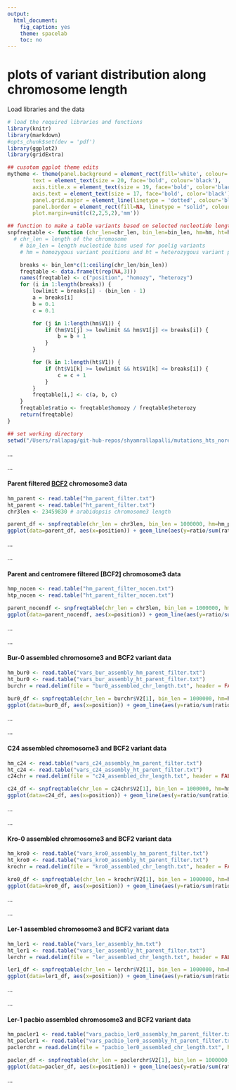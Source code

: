 ```yaml
---
output:
  html_document:
    fig_caption: yes
    theme: spacelab
    toc: no
---
```

# **plots of variant distribution along chromosome length**

Load libraries and the data
```r
# load the required libraries and functions
library(knitr)
library(markdown)
#opts_chunk$set(dev = 'pdf')
library(ggplot2)
library(gridExtra)

## cusotom ggplot theme edits
mytheme <- theme(panel.background = element_rect(fill='white', colour='black'),
        text = element_text(size = 20, face='bold', colour='black'),
        axis.title.x = element_text(size = 19, face='bold', color='black', vjust = -1),
        axis.text = element_text(size = 17, face='bold', color='black'),
        panel.grid.major = element_line(linetype = 'dotted', colour='black'),
        panel.border = element_rect(fill=NA, linetype = "solid", colour='black'),
        plot.margin=unit(c(2,2,5,2),'mm'))

## function to make a table variants based on selected nucleotide length bins
snpfreqtable <- function (chr_len=chr_len, bin_len=bin_len, hm=hm, ht=ht){
  # chr_len = length of the chromosome
	# bin_len = length nucleotide bins used for poolig variants
	# hm = homozygous variant positions and ht = heterozygous variant positions

	breaks <- bin_len*c(1:ceiling(chr_len/bin_len))
	freqtable <- data.frame(t(rep(NA,3)))
	names(freqtable) <- c("position", "homozy", "heterozy")
	for (i in 1:length(breaks)) {
		lowlimit = breaks[i] - (bin_len - 1)
		a = breaks[i]
		b = 0.1
		c = 0.1

		for (j in 1:length(hm$V1)) {
			if (hm$V1[j] >= lowlimit && hm$V1[j] <= breaks[i]) {
				b = b + 1
			}
		}

		for (k in 1:length(ht$V1)) {
			if (ht$V1[k] >= lowlimit && ht$V1[k] <= breaks[i]) {
				c = c + 1
			}
		}
		freqtable[i,] <- c(a, b, c)
	}
	freqtable$ratio <- freqtable$homozy / freqtable$heterozy
	return(freqtable)
}

## set working directory
setwd("/Users/rallapag/git-hub-repos/shyamrallapalli/mutations_hts_noref/002_snps_in_assembled_genome/variant_data/BCF2_chromosome3")

```

...     

...			

#### Parent filtered [BCF2](https://github.com/shyamrallapalli/SNP_distribution_method/tree/master/Reads/BCF2/BCF2_chromosome3/Interesting_3) chromosome3 data

```r
hm_parent <- read.table("hm_parent_filter.txt")
ht_parent <- read.table("ht_parent_filter.txt")
chr3len <- 23459830 # arabidopsis chromosome3 length

parent_df <- snpfreqtable(chr_len = chr3len, bin_len = 1000000, hm=hm_parent, ht=ht_parent)
ggplot(data=parent_df, aes(x=position)) + geom_line(aes(y=ratio/sum(ratio)), colour="red") + geom_line(aes(y=homozy/sum(homozy)), colour ="blue") + geom_line(aes(y=heterozy/sum(heterozy)), colour="black") + scale_y_sqrt() + mytheme + labs(y=NULL, main="parent fileterd variants")

```

...			

...			

#### Parent and centromere filtered [BCF2] chromosome3 data

```r
hmp_nocen <- read.table("hm_parent_filter_nocen.txt")
htp_nocen <- read.table("ht_parent_filter_nocen.txt")

parent_nocendf <- snpfreqtable(chr_len = chr3len, bin_len = 1000000, hm=hmp_nocen, ht=htp_nocen)
ggplot(data=parent_nocendf, aes(x=position)) + geom_line(aes(y=ratio/sum(ratio)), colour="red") + geom_line(aes(y=homozy/sum(homozy)), colour ="blue") + geom_line(aes(y=heterozy/sum(heterozy)), colour="black") + scale_y_sqrt() + mytheme + labs(y=NULL, main="parent and centromere fileterd variants")

```

...			

...  		

#### Bur-0 assembled chromosome3 and BCF2 variant data

```r
hm_bur0 <- read.table("vars_bur_assembly_hm_parent_filter.txt")
ht_bur0 <- read.table("vars_bur_assembly_ht_parent_filter.txt")
burchr = read.delim(file = "bur0_assembled_chr_length.txt", header = FALSE)

bur0_df <- snpfreqtable(chr_len = burchr$V2[1], bin_len = 1000000, hm=hm_bur0, ht=ht_bur0)
ggplot(data=bur0_df, aes(x=position)) + geom_line(aes(y=ratio/sum(ratio)), colour="red") + geom_line(aes(y=homozy/sum(homozy)), colour ="blue") + geom_line(aes(y=heterozy/sum(heterozy)), colour="black") + scale_y_sqrt() + mytheme + labs(y=NULL, main="BCF2 variant data on Bur-0 assembled chromosome 3")

```

...			


...  		

#### C24 assembled chromosome3 and BCF2 variant data

```r
hm_c24 <- read.table("vars_c24_assembly_hm_parent_filter.txt")
ht_c24 <- read.table("vars_c24_assembly_ht_parent_filter.txt")
c24chr = read.delim(file = "c24_assembled_chr_length.txt", header = FALSE)

c24_df <- snpfreqtable(chr_len = c24chr$V2[1], bin_len = 1000000, hm=hm_c24, ht=ht_c24)
ggplot(data=c24_df, aes(x=position)) + geom_line(aes(y=ratio/sum(ratio)), colour="red") + geom_line(aes(y=homozy/sum(homozy)), colour ="blue") + geom_line(aes(y=heterozy/sum(heterozy)), colour="black") + scale_y_sqrt() + mytheme + labs(y=NULL, main="BCF2 variant data on C24 assembled chromosome 3")

```

...			


...    	

#### Kro-0 assembled chromosome3 and BCF2 variant data

```r
hm_kro0 <- read.table("vars_kro0_assembly_hm_parent_filter.txt")
ht_kro0 <- read.table("vars_kro0_assembly_ht_parent_filter.txt")
krochr = read.delim(file = "kro0_assembled_chr_length.txt", header = FALSE)

kro0_df <- snpfreqtable(chr_len = krochr$V2[1], bin_len = 1000000, hm=hm_kro0, ht=ht_kro0)
ggplot(data=kro0_df, aes(x=position)) + geom_line(aes(y=ratio/sum(ratio)), colour="red") + geom_line(aes(y=homozy/sum(homozy)), colour ="blue") + geom_line(aes(y=heterozy/sum(heterozy)), colour="black") + scale_y_sqrt() + mytheme + labs(y=NULL, main="BCF2 variant data on Kro-0 assembled chromosome 3")

```

...			


...      

#### Ler-1 assembled chromosome3 and BCF2 variant data

```r
hm_ler1 <- read.table("vars_ler_assembly_hm.txt")
ht_ler1 <- read.table("vars_ler_assembly_ht_parent_filter.txt")
lerchr = read.delim(file = "ler_assembled_chr_length.txt", header = FALSE)

ler1_df <- snpfreqtable(chr_len = lerchr$V2[1], bin_len = 1000000, hm=hm_ler1, ht=ht_ler1)
ggplot(data=ler1_df, aes(x=position)) + geom_line(aes(y=ratio/sum(ratio)), colour="red") + geom_line(aes(y=homozy/sum(homozy)), colour ="blue") + geom_line(aes(y=heterozy/sum(heterozy)), colour="black") + scale_y_sqrt() + mytheme + labs(y=NULL, main="BCF2 variant data on Ler-1 assembled chromosome 3")

```

...			


...      

#### Ler-1 pacbio assembled chromosome3 and BCF2 variant data

```r
hm_pacler1 <- read.table("vars_pacbio_ler0_assembly_hm_parent_filter.txt")
ht_pacler1 <- read.table("vars_pacbio_ler0_assembly_ht_parent_filter.txt")
paclerchr = read.delim(file = "pacbio_ler0_assembled_chr_length.txt", header = FALSE)

pacler_df <- snpfreqtable(chr_len = paclerchr$V2[1], bin_len = 1000000, hm=hm_pacler1, ht=ht_pacler1)
ggplot(data=pacler_df, aes(x=position)) + geom_line(aes(y=ratio/sum(ratio)), colour="red") + geom_line(aes(y=homozy/sum(homozy)), colour ="blue") + geom_line(aes(y=heterozy/sum(heterozy)), colour="black") + scale_y_sqrt() + mytheme + labs(y=NULL, main="BCF2 variant data on Ler-1 pacbio assembled chromosome 3")

```

...  		

